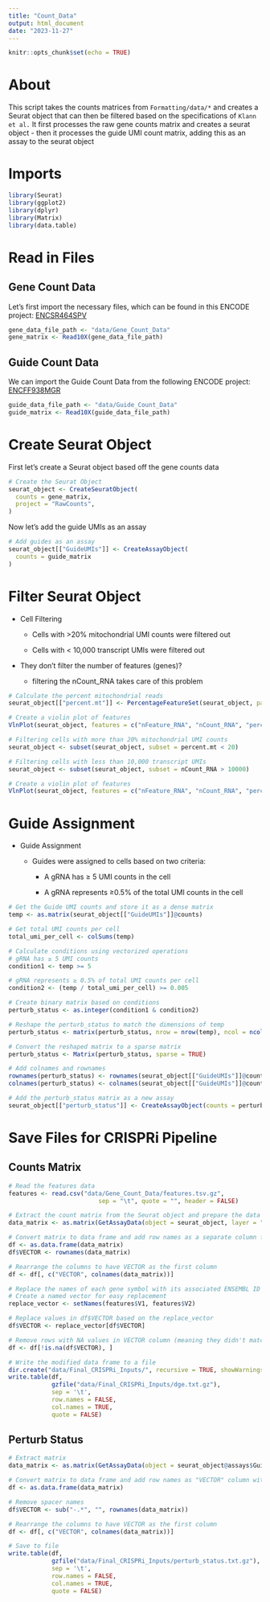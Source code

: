 ```yaml
---
title: "Count_Data"
output: html_document
date: "2023-11-27"
---
```


```r
knitr::opts_chunk$set(echo = TRUE)
```

# About

This script takes the counts matrices from `Formatting/data/*` and creates a Seurat object that can then be filtered based on the specifications of `Klann et al.` It first processes the raw gene counts matrix and creates a seurat object - then it processes the guide UMI count matrix, adding this as an assay to the seurat object

# Imports

```r
library(Seurat)
library(ggplot2)
library(dplyr)
library(Matrix)
library(data.table)
```

# Read in Files

## Gene Count Data

Let's first import the necessary files, which can be found in this ENCODE project: [ENCSR464SPV](https://www.encodeproject.org/functional-characterization-experiments/ENCSR464SPV/)

```r
gene_data_file_path <- "data/Gene_Count_Data"
gene_matrix <- Read10X(gene_data_file_path)
```

## Guide Count Data

We can import the Guide Count Data from the following ENCODE project: [ENCFF938MGR](https://www.encodeproject.org/files/ENCFF938MGR/){.uri}

```r
guide_data_file_path <- "data/Guide_Count_Data"
guide_matrix <- Read10X(guide_data_file_path)
```

# Create Seurat Object

First let's create a Seurat object based off the gene counts data

```r
# Create the Seurat Object
seurat_object <- CreateSeuratObject(
  counts = gene_matrix,
  project = "RawCounts",
)
```

Now let's add the guide UMIs as an assay

```r
# Add guides as an assay
seurat_object[["GuideUMIs"]] <- CreateAssayObject(
  counts = guide_matrix
)
```

# Filter Seurat Object

-   Cell Filtering

    -   Cells with \>20% mitochondrial UMI counts were filtered out

    -   Cells with \< 10,000 transcript UMIs were filtered out

-   They don't filter the number of features (genes)?

    -   filtering the nCount_RNA takes care of this problem

```r
# Calculate the percent mitochondrial reads
seurat_object[["percent.mt"]] <- PercentageFeatureSet(seurat_object, pattern = "^MT-")

# Create a violin plot of features
VlnPlot(seurat_object, features = c("nFeature_RNA", "nCount_RNA", "percent.mt"), ncol = 3)
```

```r
# Filtering cells with more than 20% mitochondrial UMI counts
seurat_object <- subset(seurat_object, subset = percent.mt < 20)

# Filtering cells with less than 10,000 transcript UMIs
seurat_object <- subset(seurat_object, subset = nCount_RNA > 10000)
```

```r
# Create a violin plot of features
VlnPlot(seurat_object, features = c("nFeature_RNA", "nCount_RNA", "percent.mt"), ncol = 3)
```


# Guide Assignment

-   Guide Assignment

    -   Guides were assigned to cells based on two criteria:

        -   A gRNA has ≥ 5 UMI counts in the cell

        -   A gRNA represents ≥0.5% of the total UMI counts in the cell

```r
# Get the Guide UMI counts and store it as a dense matrix
temp <- as.matrix(seurat_object[["GuideUMIs"]]@counts)

# Get total UMI counts per cell
total_umi_per_cell <- colSums(temp)
```

```r
# Calculate conditions using vectorized operations
# gRNA has ≥ 5 UMI counts
condition1 <- temp >= 5

# gRNA represents ≥ 0.5% of total UMI counts per cell
condition2 <- (temp / total_umi_per_cell) >= 0.005
```

```r
# Create binary matrix based on conditions
perturb_status <- as.integer(condition1 & condition2)

# Reshape the perturb_status to match the dimensions of temp
perturb_status <- matrix(perturb_status, nrow = nrow(temp), ncol = ncol(temp), byrow = FALSE)

# Convert the reshaped matrix to a sparse matrix
perturb_status <- Matrix(perturb_status, sparse = TRUE)

# Add colnames and rownames
rownames(perturb_status) <- rownames(seurat_object[["GuideUMIs"]]@counts)
colnames(perturb_status) <- colnames(seurat_object[["GuideUMIs"]]@counts)

# Add the perturb_status matrix as a new assay
seurat_object[["perturb_status"]] <- CreateAssayObject(counts = perturb_status)
```

# Save Files for CRISPRi Pipeline

## Counts Matrix

```r
# Read the features data
features <- read.csv("data/Gene_Count_Data/features.tsv.gz", 
                         sep = "\t", quote = "", header = FALSE)

# Extract the count matrix from the Seurat object and prepare the data frame
data_matrix <- as.matrix(GetAssayData(object = seurat_object, layer = "counts"))

# Convert matrix to data frame and add row names as a separate column for gene symbols
df <- as.data.frame(data_matrix)
df$VECTOR <- rownames(data_matrix)

# Rearrange the columns to have VECTOR as the first column
df <- df[, c("VECTOR", colnames(data_matrix))]

# Replace the names of each gene symbol with its associated ENSEMBL ID
# Create a named vector for easy replacement
replace_vector <- setNames(features$V1, features$V2)

# Replace values in df$VECTOR based on the replace_vector
df$VECTOR <- replace_vector[df$VECTOR]

# Remove rows with NA values in VECTOR column (meaning they didn't match with ENSEMBL IDs)
df <- df[!is.na(df$VECTOR), ]

# Write the modified data frame to a file
dir.create("data/Final_CRISPRi_Inputs/", recursive = TRUE, showWarnings = FALSE)
write.table(df, 
            gzfile("data/Final_CRISPRi_Inputs/dge.txt.gz"), 
            sep = '\t', 
            row.names = FALSE, 
            col.names = TRUE, 
            quote = FALSE)
```

## Perturb Status

```r
# Extract matrix
data_matrix <- as.matrix(GetAssayData(object = seurat_object@assays$GuideUMIs, layer = "counts"))

# Convert matrix to data frame and add row names as "VECTOR" column without the spacer
df <- as.data.frame(data_matrix)

# Remove spacer names
df$VECTOR <- sub("-.*", "", rownames(data_matrix))

# Rearrange the columns to have VECTOR as the first column
df <- df[, c("VECTOR", colnames(data_matrix))]

# Save to file
write.table(df,
            gzfile("data/Final_CRISPRi_Inputs/perturb_status.txt.gz"),
            sep = '\t', 
            row.names = FALSE,
            col.names = TRUE, 
            quote = FALSE)
```